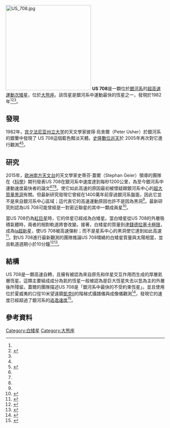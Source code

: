 [[File:US_708.jpg|270px]]
'''US 708'''是一顆位於[[銀河系|銀河系]]的[[恆星運動學#超高速星|超高速運動]][[次矮星|次矮星]]，位於[[大熊座|大熊座]]。該恆星是銀河系中運動最快的恆星之一，發現於1982年<ref name=Science2015-03-06/><ref>{{cite web | url = http://www.forbes.com/sites/ericmack/2015/03/08/shrapnel-star-spotted-setting-galactic-speed-record/ | publisher = [[福布斯|Forbes magazine]] | title = 'Shrapnel' Star Sets Milky Way Speed Record | author = Eric Mack | date = 2015-03-08 | accessdate = March 11, 2015 | archive-date = 2021-06-08 | archive-url = https://web.archive.org/web/20210608230932/https://www.forbes.com/sites/ericmack/2015/03/08/shrapnel-star-spotted-setting-galactic-speed-record/ | dead-url = no }}</ref><ref name=Astronomy2015-03-09/>。

== 發現 ==
1982年，[[宾夕法尼亚州立大学|宾夕法尼亚州立大学]]的天文學家彼得·烏舍爾（Peter Usher）於銀河系的銀暈中發現了 US 708這個藍色黯淡天體。[[史隆數位巡天|史隆數位巡天]]於 2005年再次對它進行觀測<ref name=SciNews2015-03-06/><ref>{{cite web | url=http://rt.com/news/238829-hypervelocity-star-explosion-supernova/ | title=RT | publisher=RT | accessdate=March 11, 2015 | archive-date=2020-11-08 | archive-url=https://web.archive.org/web/20201108120143/https://www.rt.com/news/238829-hypervelocity-star-explosion-supernova/ | dead-url=no }}</ref>。

== 研究 ==
2015年，[[欧洲南方天文台|欧洲南方天文台]]的天文學家史蒂芬·蓋爾（Stephan Geier）領導的團隊在《[[科学_(期刊)|科學]]》期刊發表US 708在銀河系中速度達到每秒1200公里，為至今銀河系中運動速度最快者的論文<ref name=Science2015-03-06/><ref name=HawaiiEdu2005-03/><ref name=Arstechnica2015-03-05/>。使它如此高速的原因最初被懷疑跟銀河系中心的[[超大質量黑洞|超大質量黑洞]]有關。但最新研究發現它曾經在1400萬年前穿過銀河系盤面，因此它並不是來自銀河系中心區域；這代表它的高速運動原因也許不是因為黑洞<ref name=NYTimesUS708-2015-03-10/>。最新研究則認為US 708可能曾經是一對密近聯星的其中一顆成員星<ref>{{cite web | url=http://www.iflscience.com/space/supernova-expels-star-record-speed | title=IflScience | accessdate=March 11, 2015 | archive-date=2020-11-08 | archive-url=https://web.archive.org/web/20201108182204/https://www.iflscience.com/space/supernova-expels-star-record-speed/ | dead-url=no }}</ref>。

當US 708仍為[[紅巨星|紅巨星]]時，它的伴星已經成為白矮星。當白矮星從US 708的外層吸積氣體時，兩者的相對軌道將會改變。接著，白矮星的質量到達[[錢德拉塞卡極限|錢德拉塞卡極限]]，成為[[Ia超新星|Ia超新星]]，使US 708被高速彈射；而不是星系中心的黑洞使它達到如此高速<ref>{{cite web | url=http://www.techtimes.com/articles/37749/20150306/star-us-708-is-hurtling-out-of-milky-way-and-heres-why.htm | title=TechTimes | accessdate=March 11, 2015 | archive-date=2016-06-24 | archive-url=https://web.archive.org/web/20160624141903/http://www.techtimes.com/articles/37749/20150306/star-us-708-is-hurtling-out-of-milky-way-and-heres-why.htm | dead-url=no }}</ref>。對US 708進行最新觀測的團隊推論US 708環繞的白矮星質量與太陽相當，並且軌道週期小於10分鐘<ref name=HawaiiEdu2005-03>{{cite web | url=http://www.ifa.hawaii.edu/info/press-releases/fastest_star/ | title=Fastest Star in Our Galaxy Propelled by a Thermonuclear Supernova | accessdate=March 11, 2015 | publisher=Institute for Astronomy, [[夏威夷大學|University of Hawaii]] | archive-date=2021-08-28 | archive-url=https://web.archive.org/web/20210828175407/http://www.ifa.hawaii.edu/info/press-releases/fastest_star/ | dead-url=no }}</ref><ref name=Arstechnica2015-03-05>{{cite web | url = http://arstechnica.com/science/2015/03/fastest-star-leaving-our-galaxy-was-blasted-out-by-a-supernova/ | title = Fastest star leaving our galaxy was blasted out by a supernova: A double-detonation supernova spits out a hypervelocity hot dwarf | publisher = [[Ars_Technica|Ars Technica]] | accessdate = March 11, 2015 | date = March 5, 2015 | author = John Timmer | archive-date = 2015-03-10 | archive-url = https://web.archive.org/web/20150310070846/http://arstechnica.com/science/2015/03/fastest-star-leaving-our-galaxy-was-blasted-out-by-a-supernova/ | dead-url = no }}</ref>。

== 結構 ==
US 708是一顆高速自轉，且擁有被認為來自原先和伴星交互作用而生成的厚層氦層恆星。這類主要組成成分為氦的恆星一般被認為是巨大恆星失去以氫為主的外層後所殘留。蓋爾的團隊描述US 708是「銀河系中最快的不受約束恆星」。並且使用位於夏威夷的口徑10米望遠鏡[[凱克天文台|凱克Ⅱ]]的階梯式攝譜儀與成像儀觀測<ref>{{cite web | url=http://news.discovery.com/space/astronomy/fastest-star-ever-found-will-escape-from-the-galaxy-150305.htm | title=DNews | accessdate=March 11, 2015 | archive-date=2015-05-12 | archive-url=https://web.archive.org/web/20150512111025/http://news.discovery.com/space/astronomy/fastest-star-ever-found-will-escape-from-the-galaxy-150305.htm | dead-url=no }}</ref>，發現它的速度已經超過了銀河系的[[宇宙速度#第四宇宙速度|逃逸速度]]<ref>{{cite web | url=http://www.keckobservatory.org/recent/entry/thermonuclear_supernova_ejects_galaxys_fastest_star | title=Thermonuclear Supernova Ejects Galaxy’s Fastest Star | publisher=KeK | accessdate=March 11, 2015 | archive-url=https://web.archive.org/web/20150317041722/http://www.keckobservatory.org/recent/entry/thermonuclear_supernova_ejects_galaxys_fastest_star | archive-date=2015-03-17 | dead-url=yes }}</ref>。

==參考資料==
{{Reflist|refs=
<ref name=Science2015-03-06>{{cite news
 |url         = http://www.sciencemag.org/content/347/6226/1126.short
 |title       = The fastest unbound star in our Galaxy ejected by a thermonuclear supernova
 |publisher   = [[科学_(期刊)|Science magazine]]
 |author      = Stephan Geier, F. Fürst, E. Ziegerer, T. Kupfer, U. Heber, A. Irrgang, B. Wang, Z. Liu, Z. Han, B. Sesar, D. Levitan, R. Kotak, E. Magnier, K. Smith, W. S. Burgett, K. Chambers, H. Flewelling, N. Kaiser, R. Wainscoat, C. Waters
 |date        = 2015-03-06
 |page        = 
 |location    = 
 |archiveurl  = https://web.archive.org/web/20150924171520/http://www.sciencemag.org/content/347/6226/1126.short
 |archivedate = 2015-09-24
 |accessdate  = 2015-03-10
 |deadurl     = no
 |quote       = Hypervelocity stars (HVSs) travel with velocities so high that they exceed the escape velocity of the Galaxy.
}}</ref>
<ref name=SciNews2015-03-06>{{cite news
 |url         = http://www.sci-news.com/astronomy/science-us708-hypervelocity-star-supernova-galactic-speed-record-02571.html
 |title       = US 708: Hypervelocity Star Ejected by Supernova Breaks Galactic Speed Record
 |publisher   = [[Science_News|Science News]]
 |author      = 
 |date        = 2015-03-06
 |page        = 
 |location    = 
 |archiveurl  = https://web.archive.org/web/20201108142311/http://www.sci-news.com/astronomy/science-us708-hypervelocity-star-supernova-galactic-speed-record-02571.html
 |archivedate = 2020-11-08
 |accessdate  = 2015-03-10
 |deadurl     = no
 |quote       = A multinational team of astronomers led by Dr Stephan Geier from the European Southern Observatory in Garching, Germany, has determined that a hypervelocity star known as US 708 is traveling at about 1,200 km per second.
}}</ref>
<ref name=NYTimesUS708-2015-03-10>{{cite news
 |url         = http://www.nytimes.com/2015/03/10/science/fastest-star-in-the-galaxy-got-an-unusual-start.html
 |title       = Fastest Star in the Galaxy Got an Unusual Start
 |publisher   = [[紐約時報|New York Times]]
 |author      = Douglas Quenqua
 |date        = 2015-03-10
 |page        = D4
 |location    = 
 |archiveurl  = https://web.archive.org/web/20201108120402/https://www.nytimes.com/2015/03/10/science/fastest-star-in-the-galaxy-got-an-unusual-start.html
 |archivedate = 2020-11-08
 |accessdate  = 2015-03-10
 |deadurl     = no
 |quote       = By measuring the velocity, trajectory and rotation of the star, known as US 708, researchers at the European Southern Observatory determined that it started life as one half of a close binary pair — two stars that closely orbited one other.
}}</ref>  
<ref name=Astronomy2015-03-09>{{cite news
 |url         = http://www.astronomy.com/news/2015/03/thermonuclear-supernova-ejects-galaxys-fastest-star
 |title       = Thermonuclear supernova ejects galaxy’s fastest star
 |publisher   = [[天文學_(雜誌)|Astronomy magazine]]
 |author      = 
 |date        = 2015-03-09
 |page        = 
 |location    = 
 |archiveurl  = https://web.archive.org/web/20201109042223/https://astronomy.com/news/2015/03/thermonuclear-supernova-ejects-galaxys-fastest-star
 |archivedate = 2020-11-09
 |accessdate  = 2015-03-11
 |deadurl     = no
 |quote       = Scientists using the W. M. Keck Observatory and Pan-STARRS1 telescopes on Hawaii have discovered a star that breaks the galactic speed record, traveling with a velocity of about 2.7 million mph (1,200 km/s). This velocity is so high, the star will escape the gravity of our galaxy. In contrast to the other known unbound stars, the team showed that this compact star was ejected from an extremely tight binary by a thermonuclear supernova explosion.
}}</ref>
}}

[[Category:白矮星|Category:白矮星]]
[[Category:大熊座|Category:大熊座]]